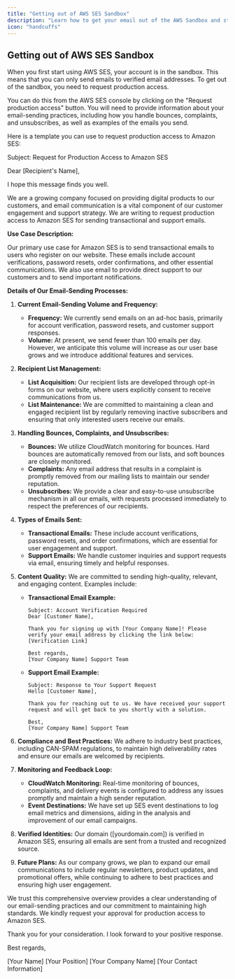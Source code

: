 ```yaml
---
title: "Getting out of AWS SES Sandbox"
description: "Learn how to get your email out of the AWS Sandbox and start sending emails to anyone"
icon: "handcuffs"
---
```


## Getting out of AWS SES Sandbox

When you first start using AWS SES, your account is in the sandbox. This means that you can only send emails to verified email addresses. To get out of the sandbox, you need to request production access.

You can do this from the AWS SES console by clicking on the "Request production access" button. You will need to provide information about your email-sending practices, including how you handle bounces, complaints, and unsubscribes, as well as examples of the emails you send.

Here is a template you can use to request production access to Amazon SES:

<Accordion title="Production access template">

Subject: Request for Production Access to Amazon SES

Dear [Recipient's Name],

I hope this message finds you well.

We are a growing company focused on providing digital products to our customers, and email communication is a vital component of our customer engagement and support strategy. We are writing to request production access to Amazon SES for sending transactional and support emails.

**Use Case Description:**

Our primary use case for Amazon SES is to send transactional emails to users who register on our website. These emails include account verifications, password resets, order confirmations, and other essential communications. We also use email to provide direct support to our customers and to send important notifications.

**Details of Our Email-Sending Processes:**

1. **Current Email-Sending Volume and Frequency:**

   - **Frequency:** We currently send emails on an ad-hoc basis, primarily for account verification, password resets, and customer support responses.
   - **Volume:** At present, we send fewer than 100 emails per day. However, we anticipate this volume will increase as our user base grows and we introduce additional features and services.

2. **Recipient List Management:**

   - **List Acquisition:** Our recipient lists are developed through opt-in forms on our website, where users explicitly consent to receive communications from us.
   - **List Maintenance:** We are committed to maintaining a clean and engaged recipient list by regularly removing inactive subscribers and ensuring that only interested users receive our emails.

3. **Handling Bounces, Complaints, and Unsubscribes:**

   - **Bounces:** We utilize CloudWatch monitoring for bounces. Hard bounces are automatically removed from our lists, and soft bounces are closely monitored.
   - **Complaints:** Any email address that results in a complaint is promptly removed from our mailing lists to maintain our sender reputation.
   - **Unsubscribes:** We provide a clear and easy-to-use unsubscribe mechanism in all our emails, with requests processed immediately to respect the preferences of our recipients.

4. **Types of Emails Sent:**

   - **Transactional Emails:** These include account verifications, password resets, and order confirmations, which are essential for user engagement and support.
   - **Support Emails:** We handle customer inquiries and support requests via email, ensuring timely and helpful responses.

5. **Content Quality:**
   We are committed to sending high-quality, relevant, and engaging content. Examples include:

   - **Transactional Email Example:**

     ```plaintext
     Subject: Account Verification Required
     Dear [Customer Name],

     Thank you for signing up with [Your Company Name]! Please verify your email address by clicking the link below:
     [Verification Link]

     Best regards,
     [Your Company Name] Support Team
     ```

   - **Support Email Example:**

     ```plaintext
     Subject: Response to Your Support Request
     Hello [Customer Name],

     Thank you for reaching out to us. We have received your support request and will get back to you shortly with a solution.

     Best,
     [Your Company Name] Support Team
     ```

6. **Compliance and Best Practices:**
   We adhere to industry best practices, including CAN-SPAM regulations, to maintain high deliverability rates and ensure our emails are welcomed by recipients.

7. **Monitoring and Feedback Loop:**

   - **CloudWatch Monitoring:** Real-time monitoring of bounces, complaints, and delivery events is configured to address any issues promptly and maintain a high sender reputation.
   - **Event Destinations:** We have set up SES event destinations to log email metrics and dimensions, aiding in the analysis and improvement of our email campaigns.

8. **Verified Identities:**
   Our domain ([yourdomain.com]) is verified in Amazon SES, ensuring all emails are sent from a trusted and recognized source.

9. **Future Plans:**
   As our company grows, we plan to expand our email communications to include regular newsletters, product updates, and promotional offers, while continuing to adhere to best practices and ensuring high user engagement.

We trust this comprehensive overview provides a clear understanding of our email-sending practices and our commitment to maintaining high standards. We kindly request your approval for production access to Amazon SES.

Thank you for your consideration. I look forward to your positive response.

Best regards,

[Your Name]
[Your Position]
[Your Company Name]
[Your Contact Information]

</Accordion>
